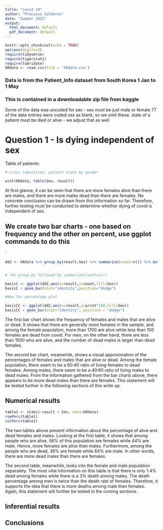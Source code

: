 ```yaml
---
title: "covid 19"
author: "Precious Calderon"
date: "Summer 2022"
output:
  html_document: default
  pdf_document: default
---
```


```r
knitr::opts_chunk$set(echo = TRUE)
options(digits=2)
require(tidyverse)
require(tigerstats)
require(lubridate)
kRdata <- read.csv(file = 'kRdata.csv')
```
### Data is from the Patient_Info dataset from South Korea 1 Jan to 1 May 
### This is contained in a downloadable zip file from kaggle

Some of the data was uncoded for sex - sex must be just male or female
77 of the data entries were coded sex  as blank, so we omit these.
state of a patient must be died or alive - we adjust that as well   
  
# Question 1 - Is dying independent of sex




Table of patients:
```r

# cross tabulation, patient state by gender

with(kRdata, table(Sex, result))

```

At first glance, it can be seen that there are more females alive than there are males, and there are more males dead than there are females. No concrete conclusion can be drawn from this information so far. Therefore, further testing must be conducted to determine whether dying of covid is independent of sex. 

## We create two bar charts - one based on frequency and the other on percent, use ggplot commands to do this

`

```r
dd2 <- kRdata %>% group_by(result,Sex) %>% summarize(count=n()) %>% mutate(prcnt=count/sum(count))


# the group_by followed by summarize(count=n())

basicC <- ggplot(dd2,aes(x=result,y=count,fill=Sex))
basicC + geom_bar(stat="identity",position="dodge")

#Now for percentage plot

basicCC <- ggplot(dd2,aes(x=result,y=prcnt*100,fill=Sex)) 
basicCC + geom_bar(stat="identity", position = "dodge")

```

The first bar chart shows the frequency of females and males that are alive or dead. It shows that there are generally more females in the sample, and among the female population, more than 1700 are alive while less than 100 females are dead from covid. For men, on the other hand, there are less than 1500 who are alive, and the number of dead males is larger than dead females. 

The second bar chart, meanwhile, shows a visual approximation of the percentages of females and males that are alive or dead. Among the female population, there seem to be a 60:40 ratio of living females to dead females. Among males, there seem to be a 40:60 ratio of living males to dead males. From the information gathered from the bar charts above, there appears to be more dead males than there are females. This statement will be tested further in the following sections of this write up. 


  
## Numerical results

```r
table1 <- xtabs(~result + Sex, data=kRdata)
rowPerc(table1)
colPerc(table1)
```
The two tables above present information about the percentage of alive and dead females and males. Looking at the first table, it shows that among people who are alive, 56% of this population are females while 44% are male. Hence, more females are alive than males. Furthermore, among the people who are dead, 36% are female while 64% are male. In other words, there are more dead males than there are females. 

The second table, meanwhile, looks into the female and male population separately. The most vital information on this table is that there is only 1.4% dead among females while there is a 3% death among males. The death percentage among men is twice than the death rate of females. Therefore, it supports the idea that there is more deaths among male than females. Again, this statement will further be tested in the coming sections. 



## Inferential results 




## Conclusions

